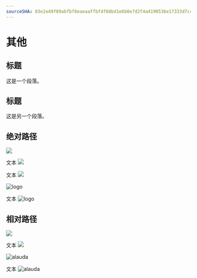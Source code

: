 ```yaml
---
sourceSHA: 03e2e49f89abfbf8eaeaaffbfdf88bd1e6b0e7d2f4a4190536e17333d7c46d6b
---
```


# 其他

## 标题

这是一个段落。

## 标题

这是另一个段落。

## 绝对路径

![](/zh/logo.svg)

文本 ![](/logo.svg)

文本 ![](./assets/en/logo.svg)

<img src="/logo.svg" alt="logo" />

文本 <img src="/logo.svg" alt="logo" />

## 相对路径

![](./assets/alauda.svg)

文本 ![](./assets/alauda.svg)

<img src="./assets/alauda.svg" alt="alauda" />

文本 <img src="./assets/alauda.svg" alt="alauda" />
